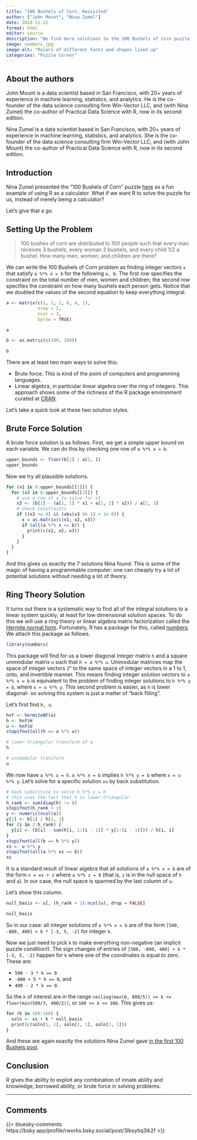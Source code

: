 ```yaml
---
title: "100 Bushels of Corn, Revisited"
author: ["John Mount", "Nina Zumel"]
date: 2024-11-22
format: html
editor: source
description: "We find more solutions to the 100 Bushels of Corn puzzle using the numbers R package."
image: numbers.jpg
image-alt: "Rulers of different fonts and shapes lined up"
categories: "Puzzle Corner"
---
```


::: {.callout-note}
## About the authors

John Mount is a data scientist based in San Francisco, with 20+ years of experience in machine learning, statistics, and analytics. He is the co-founder of the data science consulting firm Win-Vector LLC, and (with Nina Zumel) the co-author of Practical Data Science with R, now in its second edition.

Nina Zumel is a data scientist based in San Francisco, with 20+ years of experience in machine learning, statistics, and analytics. She is the co-founder of the data science consulting firm Win-Vector LLC, and (with John Mount) the co-author of Practical Data Science with R, now in its second edition.
:::

## Introduction

Nina Zumel presented the "100 Bushels of Corn" puzzle [here](https://rworks.dev/posts/100bushels/) as a fun example of using R as a calculator. What if we want R to solve the puzzle for us, instead of merely being a calculator?

Let's give that a go.

## Setting Up the Problem

> 100 bushes of corn are distributed to 100 people such that every man receives 3 bushels, every woman 2 bushels, and every child 1/2 a bushel. How many men, women, and children are there?

We can write the 100 Bushels of Corn problem as finding integer vectors `x` that satisfy `a %*% x = b` for the following `a, b`. The first row specifies the constraint on the total number of men, women and children; the second row specifies the constraint on how many bushels each person gets. Notice that we doubled the values of the second equation to keep everything integral.

```r
a <- matrix(c(1, 1, 1, 6, 4, 1),
            nrow = 2,
            ncol = 3,
            byrow = TRUE)

a
```

```r
b <- as.matrix(c(100, 200))

b
```

There are at least two main ways to solve this:

  * Brute force. This is kind of the point of computers and programming languages.
  * Linear algebra, in particular linear algebra over the ring of integers. This approach shows some of the richness of the R package environment curated at [CRAN](https://cran.r-project.org).
  
Let's take a quick look at these two solution styles.

## Brute Force Solution

A brute force solution is as follows. First, we get a simple upper bound on each variable. We can do this by checking one row of `a %*% x = b`.

```r
upper_bounds <- floor(b[2] / a[2, ])
upper_bounds
```

Now we try all plausible solutions.

```r
for (x1 in 0:upper_bounds[[1]]) {
  for (x2 in 0:upper_bounds[[2]]) {
    # use a row of a to solve for x3
    x3 <- (b[1] - (a[1, 1] * x1 + a[1, 2] * x2)) / a[1, 3]
    # check constraints
    if ((x3 >= 0) && (abs(x3 %% 1) < 1e-8)) {
      x = as.matrix(c(x1, x2, x3))
      if (all(a %*% x == b)) {
        print(c(x1, x2, x3))
      }
    }
  }
}
```

And this gives us exactly the 7 solutions Nina found. This is some of the magic of having a programmable computer: one can cheaply try a lot of potential solutions without needing a lot of theory.

## Ring Theory Solution

It turns out there is a systematic way to find all of the integral solutions to a linear system quickly, at least for low dimensional solution spaces. To do this we will use a ring theory or linear algebra matrix factorization called the [Hermite normal form](https://en.wikipedia.org/wiki/Hermite_normal_form).  Fortunately, R has a package for this, called  [numbers](https://CRAN.R-project.org/package=numbers). We attach this package as follows.

```r
library(numbers)
```

This package will find for us a lower diagonal integer matrix `h` and a square unimodular matrix `u` such that `h = a %*% u`. Unimodular matrices map the space of integer vectors <code>Z<sup>n</sup></code> to the same space of integer vectors in a 1 to 1, onto, and invertible manner. This means finding integer solution vectors to `a %*% x = b` is equivalent to the problem of finding integer solutions to `h %*% y = b`, where `x = u %*% y`. This second problem is easier, as `h` is lower diagonal- so solving this system is just a matter of "back filling".

Let's first find `h, u`.

```r
hnf <- hermiteNF(a)
h <- hnf$H
u <- hnf$U
stopifnot(all(h == a %*% u))
```

```r
# lower triangular transform of a
h
```

```r
# unimodular transform
u
```

We now have `a %*% u = h`. `a %*% x = b` implies `h %*% y = b` where `x = u %*% y`. Let's solve for a specific solution `xs` by back substitution.

```r
# back substitute to solve h %*% y = b
# this uses the fact that h is lower-triangular
h_rank <- sum(diag(h) != 0)
stopifnot(h_rank > 1)
y <- numeric(ncol(a))
y[1] <- b[1] / h[1, 1]
for (i in 2:h_rank) {
  y[i] <- (b[i] - sum(h[i, 1:(i - 1)] * y[1:(i - 1)])) / h[i, i]
}
stopifnot(all(b == h %*% y))
xs <- u %*% y
stopifnot(all(a %*% xs == b))
xs
```

It is a standard result of linear algebra that all solutions of `a %*% x = b` are of the form `x = xs + z` where `a %*% z = 0` (that is, `z` is in the null space of `h` and `a`). In our case, the null space is spanned by the last column of `u`.

Let's show this column.

```r
null_basis <- u[, (h_rank + 1):ncol(u), drop = FALSE]

null_basis
```

So in our case: all integer solutions of `a %*% x = b` are of the form `[500, -800, 400] + k * [-3, 5, -2]` for integer `k`. 

Now we just need to pick `k` to make everything non-negative (an implicit puzzle condition!). The sign changes of entries of `[500, -800, 400] + k * [-3, 5, -2]` happen for `k` where one of the coordinates is equal to zero. These are: 

* `500 - 3 * k == 0`
* `-800 + 5 * k == 0`, and 
* `400 - 2 * k == 0`. 

So the `k` of interest are in the range `ceiling(max(0, 800/5)) <= k <= floor(min(500/3, 400/2))`, or `160 <= k <= 166`. This gives us:

```r
for (k in 160:166) {
  soln <- xs + k * null_basis
  print(c(soln[1, 1], soln[2, 1], soln[3, 1]))
}
```

And these are again exactly the solutions Nina Zumel gave [in the first 100 Bushels post](https://rworks.dev/posts/100bushels/).

## Conclusion

R gives the ability to exploit any combination of innate ability and knowledge, borrowed ability, or brute force in solving problems.

---

## Comments {.unlisted}

{{< bluesky-comments https://bsky.app/profile/rworks.bsky.social/post/3lbsytiq3ik2f >}}